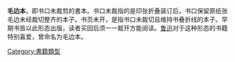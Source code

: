'''毛边本'''，即书口未裁剪的書本。书口未裁指的是印张折叠装订后，书口保留原纸张毛边未经裁切整齐的本子。书页未开，是指书口未裁切且维持书叠折线的本子。早期书皆以此形态出版，读者买回后须一一裁开方能阅读。[[鲁迅|鲁迅]]对于这种形态的书籍特别喜爱，曾命名为毛边本。

{{Pub-stub}}

[[Category:書籍類型|Category:書籍類型]]
